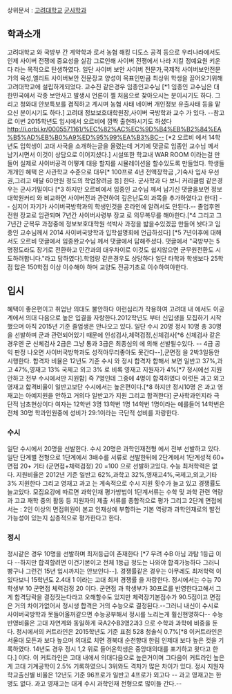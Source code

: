 상위문서 : [[고려대학교]] [[군사학과]]



== 학과소개 ==
고려대학교 와 국방부 간 계약학과 로서 농협 해킹 디도스 공격 등으로 우리나라에서도 인제 사이버 전쟁에 중요성을 실감 그로인해 사이버 전쟁에서 나라 지킬 정예요원 키운다 라는 목적으로 탄생하였다. 일단 사이버 보안 사이버 전문가,국제적 사이버보안전문가의 육성,엘리트 사이버보안 전문장교 양성이 목표인만큼 최상위 학생을 끌어오기위해 고려대학교에 설립하게되었다. 교수진 같은경우 임종인교수님 [*1 임종인 교수님은 대한민국에서 각종 보안사고 발생시 언론이 젤 처음으로 찿아오시는 분이시기도 하다. 그리고 청와대 안보특보를 겸직하고 계시며 농협 사태 네이버 개인정보 유출사태 등을 맡으신 분이시기도 하다.]  고려대 정보보호대학원장,사이버 국방학과 교수 가 있다. --참고로 이번 2015학년도 입시에서 오르비에 깜짝 출현하시기도 하셨다 http://i.orbi.kr/0005571161/%EC%82%AC%EC%9D%B4%EB%B2%84%EA%B5%AD%EB%B0%A9%ED%95%99%EA%B3%BC-- [*2 오르비 에서 14학년도 입학생이 고대 사국을 소개하는글을 올렸는데 거기에 댓글로 임종인 교수님 께서 남기시면서 이것이 상담으로 이어지셨다.] 시설또한 학교내 WAR ROOM 이라는걸 만들어 실제로 사이버공격 어떻게 대응 할지를 시뮬레이션을 할수있도록 만들었다. 학생들 개개인 혜택 은 사관학교 수준으로 대우[* 100프로 4년 전액장학금 ,기숙사 입사 우선권,그리고 매달 60만원 정도의 학업장려금 등] 한다. 군사학과 다 보니 커리큘럼 같은경우는 군사기밀이다 [*3 하지만 오르비에서 임종인 교수님 께서 남기신 댓글을보면 정보대학원커리 와 비교하면 사이버전과 관련하여 깊은난도의 과목을 추가하였다고 한다] -- 심지어 자기가 사이버국방학과의 학생인것을 온라인에 알려서도 안된다.-- 졸업후엔 전원 장교로 임관되며 7년간 사이버사령부 장교 로 의무복무를 해야한다.[*4 그리고 그 7년간 군복무 과정중에 정보보호대학원 석박사 과정을 밟을수있겠끔 만들어 놧다고 임종인 교수님께서 2014 사이버국방학과 입학설명회에 언급하셨다] [*5 7년이후에 대해서도 오르비 댓글에서 임종완교수님 께서 댓글에서 답해주셨다. 댓글에서 "국방부는 5명정도라도 장기로 전환하고 민간과의 대우차이로 이것도 쉽지않으면 군무원전환도 시도하려합니다."라고 답하였다].학업량 같은경우도 상당하다 일단 타학과 학생보다 25학점 많은 150학점 이상 이수해야 하며 교양도 전공기초로 이수하여야한다. 
== 입시 ==
혜택이 좋은편이고 취업난 의대도 불안하다 이런심리가 작용하여 고려대 내 에서도 이공계에서 의대 다음으로 높은 입결을 자랑한다.2012학년도 부터 신입생을 모집하기 시작했으며 아직 2015년 기준 졸업생은 안나오고 있다. 일단 수시 20명 정시 10명 총 30명을 선발하며 군과 관련되어있기 때문에 인성검사,체력검정,신체검사[*6 신체검사 같은경우엔 군 신체검사 2급은 그냥 통과 3급은 최종심의 에 의해 선발될수있다. -- 4급 공익 판정 나오면 사이버국방학과도 성적아무리좋아도 못간다--],군면접 을 2박3일동안 시행한다. 합격자 비율은 12년도 기준 수시 와 정시 합격자 합해서 보면 일반고 37%,과고 47%,영재고 13% 국제고 외고 3% 로 비록 영재고 지원자가 4%[*7 정시에선 지원안하고 전부 수시에서만 지원함] 즉 7명인데 그중에 4명이 합격하였다 이럿든 과고 외고 영재고 합격비율이 일반고보단 수시에서는 높은편이다.[*8 하지만 정시10명 은 과고 영재고는 아예지원을 안하고 거의다 일반고가 지원 그리고 합격한다]  군사학과인지라 극단적 남초현상이다 여자는 12학번 3명 13학번 1명 14학번 1명이라는 예를들어 14학번은 전체 30명 학과인원중에 성비가 29:1이라는 극단적 성비를 자랑한다.
=== 수시 ===
일단 수시에서 20명을 선발한다. 수시 20명은 과학인재전형 에서 전부 선발하고 있다. 일단 단계별 전형으로 1단계에서 3배수를 서류로 선발한뒤에 2단계에서 1단계성적 60+ 면접 20+ 기타 (군면접+체력검정) 20 =100 으로 선발하고있다. 수능 최저학력은 없다. 지원비율은 2012년 기준 일반고 62%,과학고 32%,영재고4%,국제고,외고,기타 3% 지원한다 그리고 영재고 과고 는 계속적으로 수시 지원 횟수가 늘고 있고 경쟁률도 늘고있다. 모집요강에 따르면 과학인재 평가방법이 1단계서류는 수학 및 과학 관련 역량과 고교 재학 중의 활동 등 지원자의 제출 서류를 종합적으로 평가 그리고 2단계 면접에서는 : 2인 이상의 면접위원이 본교 인재상에 부합하는 기본 역량과 과학인재로의 발전가능성이 있는지 심층적으로 평가한다고 한다.

=== 정시 ===
정시같은 경우 10명을 선발하며 최저등급이 존재한다 [*7 무려 수B 아님 과탐 1등급 이다 --하지만 합격할려면 이건기본이고 전체 1등급 정도는 나와야 합격가능하다 그러니 빵구나 그런건 15년 입시까지는 안보인다--]. 경쟁률같은 경우는 아무레도 최저학력 이 있다보니 15학년도 2.4대 1 이라는 고대 최저 경쟁률 을 자랑한다. 정시에서는 수능 70 학생부 10 군면접 체력검정 20 이다. 군면접 과 학생부가 30프로를 반영한다고해서 그게 합격당락을 결정짓는다라고 오해할수도 있지만 체력장기본점수가 90.5점이고  면접은 거의 차이가없어서  정시생  합격은  거의 수능으로 결정된다.--그러니 내신이 수시로 사이버국방학과 못들어올꺼같으면 수능공부해서 정시를 노리는게 훨신현명하다--  수능 반영비율은 고대 자연계와 동일하게 국A2수B3영2과3 으로 수학과 과학에 비중을 둔다. 정시에서의 커트라인은 2015학년도 기준 표점 528 청솔식 0.7%[*8 이커트라인은 서울대 모든과 보다 높으며 의대로 치면 경북대 순천향대 한림 인제대 보다 높은 컷을 기록하였다. 14년도 경우 정시 1,2 위로 들어온학생은 중앙대의대를 포기하고 왓다고 한다.]  이다. 이 커트라인은 고대 내에서 의대다음으로 높은거이며 그다음이 커트라인 높은게 고대 기계공학이 2.5% 기록하였으니 3위와도 격차가 많은 차이가 있다. 정시 지원자 학교출신별 비율은 12년도 기준 96프로가 일반고 4프로가 외고다 -- 과고 영재고는 한명도 없다. 과고 영재고는 대게 수시 과학인재 전형으로 많이들 간다.--
